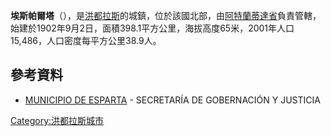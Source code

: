 '''埃斯帕爾塔'''（{{lang-es|Esparta}}），是[[洪都拉斯|洪都拉斯]]的城鎮，位於該國北部，由[[阿特蘭蒂達省|阿特蘭蒂達省]]負責管轄，始建於1902年9月2日，面積398.1平方公里，海拔高度65米，2001年人口15,486，人口密度每平方公里38.9人。

==參考資料==
*[http://www.sag.gob.hn/links/0103%20Atlantida%20Esparta%20PEDM.pdf MUNICIPIO DE ESPARTA]{{Dead link|date=2018年10月 |bot=InternetArchiveBot |fix-attempted=yes }} - SECRETARÍA DE GOBERNACIÓN Y JUSTICIA {{es icon}}

{{coord|15|40|N|87|12|W|region:HN_type:adm2nd_source:GNS-enwiki|display=title}}

{{Honduras-geo-stub}}
[[Category:洪都拉斯城市|Category:洪都拉斯城市]]